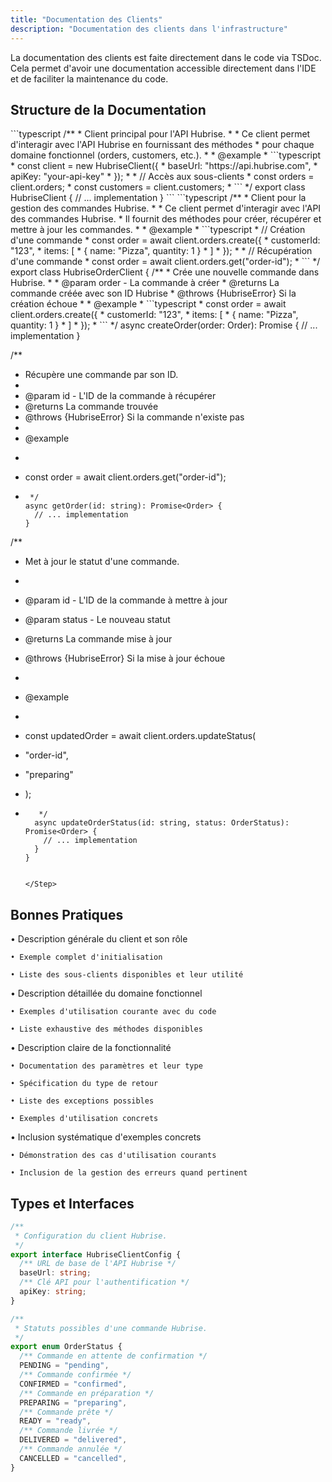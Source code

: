 ```yaml
---
title: "Documentation des Clients"
description: "Documentation des clients dans l'infrastructure"
---
```


<Info>
  La documentation des clients est faite directement dans le code via TSDoc.
  Cela permet d'avoir une documentation accessible directement dans l'IDE et de
  faciliter la maintenance du code.
</Info>

## Structure de la Documentation

<Steps>
  <Step title="Client Principal">
    ```typescript
    /**
     * Client principal pour l'API Hubrise.
     *
     * Ce client permet d'interagir avec l'API Hubrise en fournissant des méthodes
     * pour chaque domaine fonctionnel (orders, customers, etc.).
     *
     * @example
     * ```typescript
     * const client = new HubriseClient({
     *   baseUrl: "https://api.hubrise.com",
     *   apiKey: "your-api-key"
     * });
     *
     * // Accès aux sous-clients
     * const orders = client.orders;
     * const customers = client.customers;
     * ```
     */
    export class HubriseClient {
      // ... implementation
    }
    ```
  </Step>

  <Step title="Sous-clients">
    ```typescript
 /**
 * Client pour la gestion des commandes Hubrise.
 *
 * Ce client permet d'interagir avec l'API des commandes Hubrise.
 * Il fournit des méthodes pour créer, récupérer et mettre à jour les commandes.
 *
 * @example
 * ```typescript
 * // Création d'une commande
 * const order = await client.orders.create({
 *   customerId: "123",
 *   items: [
 *     { name: "Pizza", quantity: 1 }
 *   ]
 * });
 *
 * // Récupération d'une commande
 * const order = await client.orders.get("order-id");
 * ```
 */
export class HubriseOrderClient {
  /**
   * Crée une nouvelle commande dans Hubrise.
   *
   * @param order - La commande à créer
   * @returns La commande créée avec son ID Hubrise
   * @throws {HubriseError} Si la création échoue
   *
   * @example
   * ```typescript
   * const order = await client.orders.create({
   *   customerId: "123",
   *   items: [
   *     { name: "Pizza", quantity: 1 }
   *   ]
   * });
   * ```
   */
  async createOrder(order: Order): Promise<Order> {
    // ... implementation
  }

/\*\*

- Récupère une commande par son ID.
-
- @param id - L'ID de la commande à récupérer
- @returns La commande trouvée
- @throws {HubriseError} Si la commande n'existe pas
-
- @example
- ```typescript

  ```
- const order = await client.orders.get("order-id");
- ```
   */
  async getOrder(id: string): Promise<Order> {
    // ... implementation
  }
  ```

/\*\*

- Met à jour le statut d'une commande.
-
- @param id - L'ID de la commande à mettre à jour
- @param status - Le nouveau statut
- @returns La commande mise à jour
- @throws {HubriseError} Si la mise à jour échoue
-
- @example
- ```typescript

  ```
- const updatedOrder = await client.orders.updateStatus(
- "order-id",
- "preparing"
- );
- ```
     */
    async updateOrderStatus(id: string, status: OrderStatus): Promise<Order> {
      // ... implementation
    }
  }
  ```


    ```

  </Step>
</Steps>

## Bonnes Pratiques

<Steps>
  <Step title="Documentation du Client Principal">
    • Description générale du client et son rôle

    • Exemple complet d'initialisation

    • Liste des sous-clients disponibles et leur utilité

  </Step>

  <Step title="Documentation des Sous-clients">
    • Description détaillée du domaine fonctionnel

    • Exemples d'utilisation courante avec du code

    • Liste exhaustive des méthodes disponibles

  </Step>

  <Step title="Documentation des Méthodes">
    • Description claire de la fonctionnalité

    • Documentation des paramètres et leur type

    • Spécification du type de retour

    • Liste des exceptions possibles

    • Exemples d'utilisation concrets

  </Step>

  <Step title="Exemples de Code">
    • Inclusion systématique d'exemples concrets

    • Démonstration des cas d'utilisation courants

    • Inclusion de la gestion des erreurs quand pertinent

  </Step>
</Steps>

## Types et Interfaces

```typescript
/**
 * Configuration du client Hubrise.
 */
export interface HubriseClientConfig {
  /** URL de base de l'API Hubrise */
  baseUrl: string;
  /** Clé API pour l'authentification */
  apiKey: string;
}

/**
 * Statuts possibles d'une commande Hubrise.
 */
export enum OrderStatus {
  /** Commande en attente de confirmation */
  PENDING = "pending",
  /** Commande confirmée */
  CONFIRMED = "confirmed",
  /** Commande en préparation */
  PREPARING = "preparing",
  /** Commande prête */
  READY = "ready",
  /** Commande livrée */
  DELIVERED = "delivered",
  /** Commande annulée */
  CANCELLED = "cancelled",
}
```
